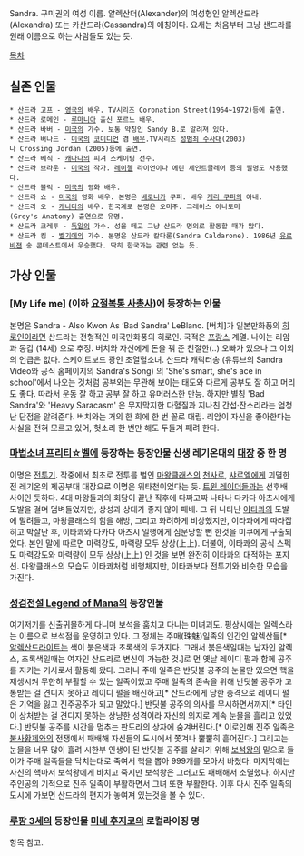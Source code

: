 
Sandra.
구미권의 여성 이름. 알렉산더(Alexander)의 여성형인 알렉산드라(Alexandra) 또는 카산드라(Cassandra)의 애칭이다. 요새는 처음부터 그냥 샌드라를 원래 이름으로 하는 사람들도 있는 듯.

[[목차]]

== 실존 인물 ==
 * 산드라 고프 - [[영국]]의 배우. TV시리즈 Coronation Street(1964~1972)등에 출연.
 * 산드라 로메인 - [[루마니아]] 출신 포르노 배우.
 * 산드라 바버 - [[미국]]의 가수. 보통 약칭인 Sandy B.로 알려져 있다.
 * 산드라 버나드 - [[미국]]의 [[코미디언]] 겸 [[배우]].TV시리즈 [[성범죄 수사대]](2003)나 Crossing Jordan (2005)등에 출연.
 * 산드라 베직 - [[캐나다]]의 피겨 스케이팅 선수.
 * 산드라 브라운 - [[미국]]의 작가. [[레이첼]] 라이언이나 에린 세인트클레어 등의 필명도 사용했다.
 * 산드라 블럭 - [[미국]]의 영화 배우. 
 * 산드라 쇼 - [[미국]]의 영화 배우. 본명은 [[베로니카]] 쿠퍼. 배우 [[게리 쿠퍼]]의 아내. 
 * 산드라 오 - [[캐나다]]의 배우. 한국계로 본명은 오미주. 그레이스 아나토미(Grey's Anatomy) 출연으로 유명.
 * 산드라 크레투 - [[독일]]의 가수. 성을 떼고 그냥 산드라 명의로 활동할 때가 많다.
 * 산드라 킴 - [[벨기에]]의 가수. 본명은 산드라 칼다론(Sandra Caldarone). 1986년 [[유로비젼]] 송 콘테스트에서 우승했다. 딱히 한국과는 관련 없는 듯.

== 가상 인물 ==
=== [My Life me] (이하 [[요절복통 사총사]])에 등장하는 인물 === 
본명은 Sandra -  Also Kwon As ‘Bad Sandra' LeBlanc.
[버치]가 일본만화풍의 [[히로인]]이라면 산드라는 전형적인 미국만화풍의 히로인. 국적은 [[프랑스]] 계열. 나이는 리암과 동갑 (14세) 으로 추정. 
버치와 자신에게 돈을 꿔 준 친절한(..) 오빠가 있으나 그 이외의 언급은 없다.
스케이트보드 광인 초열혈소녀.
산드라 캐릭터송 (유튜브의 Sandra Video와 공식 홈페이지의 Sandra's Song) 의 'She's smart, she's ace in school'에서 나오는 것처럼 공부와는 무관해 보이는 태도와 다르게 공부도 잘 하고 머리도 좋다. 따라서 운동 잘 하고 공부 잘 하고 유머러스한 만능. 하지만 별칭 'Bad Sandra'와 'Heavy Saracasm' 은 무지막지한 다혈질과 지나친 간섭·잔소리라는 엄청난 단점을 알려준다.
버치와는 거의 한 회에 한 번 꼴로 대립. 리암이 자신을 좋아한다는 사실을 전혀 모르고 있어, 헛소리 한 번만 해도 두들겨 패려 한다.

=== [[마법소녀 프리티☆벨]]에 등장하는 등장인물 신생 레기온대의 [[대장]] 중 한 명 ===
이명은 [[전투기]].
작중에서 최초로 전투를 벌인 [[마왕]]클래스의 [[천사]]로, [[샤르엘]]에게 괴멸한 전 레기온의 제공부대 대장으로 이명은 위타천이었다는 듯.
[[트윈 레이더]]들과는 선후배 사이인 듯하다.
4대 마왕들과의 회담이 끝난 직후에 다짜고짜 나타나 다카다 아츠시에게 도발을 걸며 덤벼들었지만, 상성과 상대가 좋지 않아 패배.
그 뒤 나타난 [[이타콰]]의 도발에 말려들고, 마왕클래스의 힘을 해방, 그리고 화려하게 비상했지만, 이타콰에게 따라잡히고 박살난 후, 이타콰와 다카다 아츠시 일행에게 심문당할 뻔 한것을 미쿠에게 구출되었다.
본인 말에 따르면 마력강도, 마력량 모두 상상(上上).
더불어, 이타콰의 공식 스펙도 마력강도와 마력량이 모두 상상(上上) 인 것을 보면 완전히 이타콰의 대적하는 포지션.
마왕클래스의 모습도 이타콰처럼 비행체지만, 이타콰보다 전투기와 비슷한 모습을 가진다.

=== [[성검전설 Legend of Mana]]의 등장인물 ===
여기저기를 신출귀몰하게 다니며 보석을 훔치고 다니는 미녀괴도. 평상시에는 알렉스라는 이름으로 보석점을 운영하고 있다.
그 정체는 주매(珠魅)일족의 인간인 알렉산들[* [[알렉산드라이트]]는 색이 붉은색과 초록색의 두가지다. 그래서 붉은색일때는 남자인 알렉스, 초록색일때는 여자인 산드라로 변신이 가능한 것.]로 먼 옛날 레이디 펄과 함께 공주를 지키는 기사로서 활동해 왔다. 그러나 주매 일족은 반딧불 공주의 눈물만 있으면 핵을 재생시켜 무한히 부활할 수 있는 일족이었고 주매 일족의 존속을 위해 반딧불 공주가 고통받는 걸 견디지 못하고 레이디 펄을 배신하고[* 산드라에게 당한 충격으로 레이디 펄은 기억을 잃고 진주공주가 되고 말았다.] 반딧불 공주의 의사를 무시하면서까지[* 타인이 상처받는 걸 견디지 못하는 상냥한 성격이라 자신의 의지로 계속 눈물을 흘리고 있었다.] 반딧불 공주를 시간을 멈추는 판도라의 상자에 숨겨버린다.[* 이로인해 진주 일족은 [[불사황제]]와의 전쟁에서 패배해 자신들의 도시에서 쫓겨나 뿔뿔히 흩어진다.]
그리고는 눈물을 너무 많이 흘려 시한부 인생이 된 반딧불 공주를 살리기 위해 [[보석왕]]의 밑으로 들어가 주매 일족들을 닥치는대로 죽여서 핵을 뽑아 999개를 모아서 바쳤다. 마지막에는 자신의 핵마저 보석왕에게 바치고 죽지만 보석왕은 그러고도 패배해서 소멸했다.
하지만 주인공의 기적으로 진주 일족이 부활하면서 그녀 또한 부활한다. 이후 다시 진주 일족의 도시에 가보면 산드라의 편지가 놓여져 있는것을 볼 수 있다.

=== [[루팡 3세]]의 등장인물 [[미네 후지코]]의 로컬라이징 명 ===
항목 참고.

